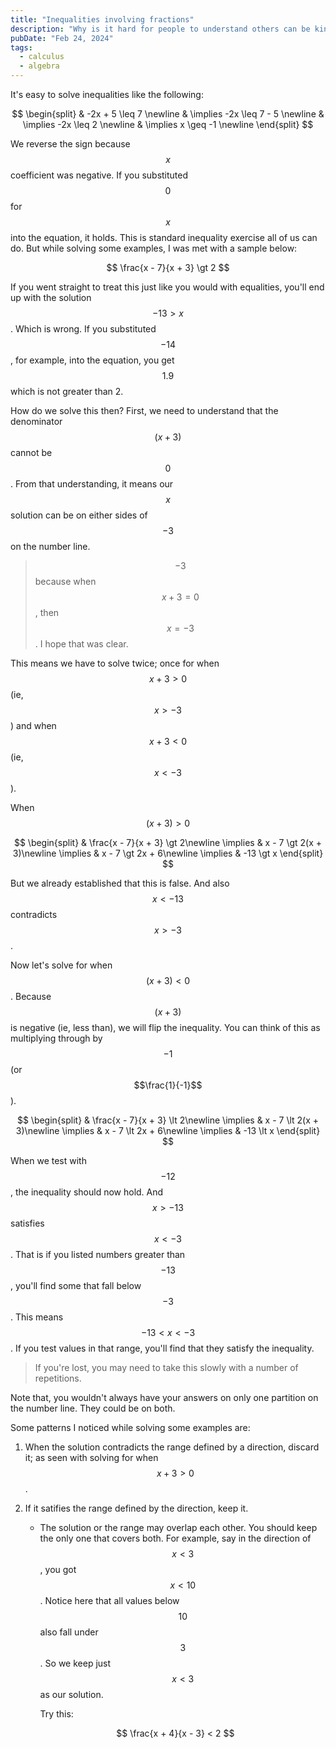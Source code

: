 ```yaml
---
title: "Inequalities involving fractions"
description: "Why is it hard for people to understand others can be kind?"
pubDate: "Feb 24, 2024"
tags:
  - calculus
  - algebra
---
```



It's easy to solve inequalities like the following:

$$
\begin{split}
 & -2x + 5 \leq 7 \newline
 & \implies -2x \leq 7 - 5 \newline
 & \implies -2x \leq 2 \newline
 & \implies x \geq -1 \newline
\end{split}
$$

We reverse the sign because $$x$$ coefficient was negative. If you substituted $$0$$ for $$x$$ into the equation, it holds. This is standard inequality exercise all of us can do. But while solving some examples, I was met with a sample below:

$$
\frac{x - 7}{x + 3} \gt 2
$$

If you went straight to treat this just like you would with equalities, you'll end up with the solution $$-13 \gt x$$. Which is wrong. If you substituted $$-14$$, for example, into the equation, you get $$1.9$$ which is not greater than 2.

How do we solve this then? First, we need to understand that the denominator $$(x + 3)$$ cannot be $$0$$. From that understanding, it means our $$x$$ solution can be on either sides of $$-3$$ on the number line.

> $$-3$$ because when $$x + 3 = 0$$, then $$x = -3$$. I hope that was clear.

<Sol1NumberLine client:load />

This means we have to solve twice; once for when $$x + 3 > 0$$ (ie, $$x > -3$$) and when $$x + 3 < 0$$ (ie, $$x < -3$$).

When $$(x + 3) > 0$$

$$
\begin{split}
 & \frac{x - 7}{x + 3} \gt 2\newline
\implies &  x - 7 \gt 2(x + 3)\newline
\implies &  x - 7 \gt 2x + 6\newline
\implies &  -13 \gt x
\end{split}
$$

But we already established that this is false. And also $$x < -13$$ contradicts $$x > -3$$.

Now let's solve for when $$(x + 3) < 0$$. Because $$(x + 3)$$ is negative (ie, less than), we will flip the inequality. You can think of this as multiplying through by $$-1$$ (or $$\frac{1}{-1}$$).

$$
\begin{split}
 & \frac{x - 7}{x + 3} \lt 2\newline
\implies &  x - 7 \lt 2(x + 3)\newline
\implies &  x - 7 \lt 2x + 6\newline
\implies &  -13 \lt x
\end{split}
$$

When we test with $$-12$$, the inequality should now hold. And $$x > -13$$ satisfies $$x < -3$$. That is if you listed numbers greater than $$-13$$, you'll find some that fall below $$-3$$. This means $$-13 < x < -3$$. If you test values in that range, you'll find that they satisfy the inequality.

> If you're lost, you may need to take this slowly with a number of repetitions.

Note that, you wouldn't always have your answers on only one partition on the number line. They could be on both.

Some patterns I noticed while solving some examples are:

1. When the solution contradicts the range defined by a direction, discard it; as seen with solving for when $$x + 3 > 0$$.

1. If it satifies the range defined by the direction, keep it.
    - The solution or the range may overlap each other. You should keep the only one that covers both. For example, say in the direction of $$x < 3$$, you got $$x < 10$$. Notice here that all values below $$10$$ also fall under $$3$$. So we keep just $$x < 3$$ as our solution.

      Try this:

    $$
    \frac{x + 4}{x - 3} < 2
    $$
